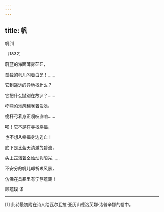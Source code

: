 ```yaml
---
---
---
```

title: 帆
---



帆[1]


（1832）

蔚蓝的海面薄雾茫茫，

孤独的帆儿闪着白光！……

它到遥远的异地找什么？

它把什么抛别在故乡？……





呼啸的海风翻卷着波浪，

桅杆弓着身正嘎吱直响……

唉！它不是在寻找幸福，

也不想从幸福身边逃亡！





底下是比蓝天清澈的碧流，

头上正洒着金灿灿的阳光……

不安分的帆儿却祈求风暴，

仿佛在风暴里有宁静蕴藏！

顾蕴璞 译



* * *



[1] 此诗最初附在诗人给瓦尔瓦拉·亚历山德洛芙娜·洛普辛娜的信中。